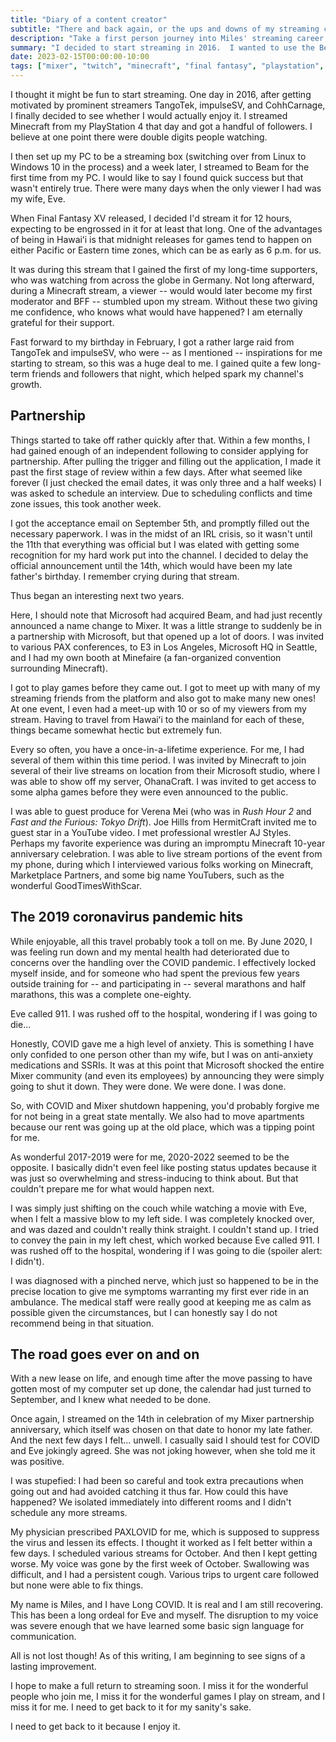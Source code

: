```yaml
---
title: "Diary of a content creator"
subtitle: "There and back again, or the ups and downs of my streaming career"
description: "Take a first person journey into Miles' streaming career, and his thoughts on going forward as a Twitch streamer."
summary: "I decided to start streaming in 2016.  I wanted to use the Beam platform, which was used by TangoTek and impulseSV, but my first stream was actually to Twitch, to see whether streaming was for me.  I streamed Minecraft from my PlayStation..."
date: 2023-02-15T00:00:00-10:00
tags: ["mixer", "twitch", "minecraft", "final fantasy", "playstation", "covid"]
---
```


I thought it might be fun to start streaming. One day in 2016, after getting motivated by prominent streamers TangoTek, impulseSV, and CohhCarnage, I finally decided to see whether I would actually enjoy it. I streamed Minecraft from my PlayStation 4 that day and got a handful of followers. I believe at one point there were double digits people watching.

I then set up my PC to be a streaming box (switching over from Linux to Windows 10 in the process) and a week later, I streamed to Beam for the first time from my PC. I would like to say I found quick success but that wasn't entirely true. There were many days when the only viewer I had was my wife, Eve.

<ImageCard src="joehills-miles.jpg" caption="TopStiGear photographs Joe Hills and Miles Pernicious recording a YouTube video for HermitCraft Season 6 during a break in the action while attending PAX South in San Antonio, Texas, Jan. 20, 2019." credit="(Photo/Eve Pernicious)" alt="Joe Hills and Miles on a laptop while TopStiGear photographs the scene" />

When Final Fantasy XV released, I decided I'd stream it for 12 hours, expecting to be engrossed in it for at least that long. One of the advantages of being in Hawaiʻi is that midnight releases for games tend to happen on either Pacific or Eastern time zones, which can be as early as 6 p.m. for us.

It was during this stream that I gained the first of my long-time supporters, who was watching from across the globe in Germany. Not long afterward, during a Minecraft stream, a viewer -- would would later become my first moderator and BFF -- stumbled upon my stream. Without these two giving me confidence, who knows what would have happened? I am eternally grateful for their support.

Fast forward to my birthday in February, I got a rather large raid from TangoTek and impulseSV, who were -- as I mentioned -- inspirations for me starting to stream, so this was a huge deal to me. I gained quite a few long-term friends and followers that night, which helped spark my channel's growth.

## Partnership

Things started to take off rather quickly after that.  Within a few months, I had gained enough of an independent following to consider applying for partnership. After pulling the trigger and filling out the application, I made it past the first stage of review within a few days. After what seemed like forever (I just checked the email dates, it was only three and a half weeks) I was asked to schedule an interview. Due to scheduling conflicts and time zone issues, this took another week.

I got the acceptance email on September 5th, and promptly filled out the necessary paperwork. I was in the midst of an IRL crisis, so it wasn't until the 11th that everything was official but I was elated with getting some recognition for my hard work put into the channel. I decided to delay the official announcement until the 14th, which would have been my late father's birthday. I remember crying during that stream.

Thus began an interesting next two years.

<ImageCard full="true" src="verenamei.jpg" caption="Professional stunt driver Verena Mei shares a laugh with Miles Pernicious (off-camera) immediately after her stream. Miles managed the behind-the-scenes production from the Ala Moana Microsoft Store, Honolulu, Hawaiʻi. Jan. 25, 2019." credit="(Photo/Miles Pernicious)" alt="Verena Mei, smiling after her stream." />

Here, I should note that Microsoft had acquired Beam, and had just recently announced a name change to Mixer. It was a little strange to suddenly be in a partnership with Microsoft, but that opened up a lot of doors. I was invited to various PAX conferences, to E3 in Los Angeles, Microsoft HQ in Seattle, and I had my own booth at Minefaire (a fan-organized convention surrounding Minecraft).

I got to play games before they came out. I got to meet up with many of my streaming friends from the platform and also got to make many new ones! At one event, I even had a meet-up with 10 or so of my viewers from my stream. Having to travel from Hawaiʻi to the mainland for each of these, things became somewhat hectic but extremely fun.

Every so often, you have a once-in-a-lifetime experience.  For me, I had several of them within this time period. I was invited by Minecraft to join several of their live streams on location from their Microsoft studio, where I was able to show off my server, OhanaCraft. I was invited to get access to some alpha games before they were even announced to the public.

I was able to guest produce for Verena Mei (who was in <cite>Rush Hour 2</cite> and <cite>Fast and the Furious: Tokyo Drift</cite>). Joe Hills from HermitCraft invited me to guest star in a YouTube video.  I met professional wrestler AJ Styles.  Perhaps my favorite experience was during an impromptu Minecraft 10-year anniversary celebration. I was able to live stream portions of the event from my phone, during which I interviewed various folks working on Minecraft, Marketplace Partners, and some big name YouTubers, such as the wonderful GoodTimesWithScar.

## The 2019 coronavirus pandemic hits

While enjoyable, all this travel probably took a toll on me. By June 2020, I was feeling run down and my mental health had deteriorated due to concerns over the handling over the COVID pandemic. I effectively locked myself inside, and for someone who had spent the previous few years outside training for -- and participating in -- several marathons and half marathons, this was a complete one-eighty.

<PullQuote>Eve called 911.  I was rushed off to the hospital, wondering if I was going to die...</PullQuote>

Honestly, COVID gave me a high level of anxiety. This is something I have only confided to one person other than my wife, but I was on anti-anxiety medications and SSRIs. It was at this point that Microsoft shocked the entire Mixer community (and even its employees) by announcing they were simply going to shut it down. They were done. We were done. I was done.

So, with COVID and Mixer shutdown happening, you'd probably forgive me for not being in a great state mentally. We also had to move apartments because our rent was going up at the old place, which was a tipping point for me.

As wonderful 2017-2019 were for me, 2020-2022 seemed to be the opposite. I basically didn't even feel like posting status updates because it was just so overwhelming and stress-inducing to think about. But that couldn't prepare me for what would happen next.

I was simply just shifting on the couch while watching a movie with Eve, when I felt a massive blow to my left side. I was completely knocked over, and was dazed and couldn't really think straight. I couldn't stand up. I tried to convey the pain in my left chest, which worked because Eve called 911.  I was rushed off to the hospital, wondering if I was going to die (spoiler alert: I didn't).

I was diagnosed with a pinched nerve, which just so happened to be in the precise location to give me symptoms warranting my first ever ride in an ambulance. The medical staff were really good at keeping me as calm as possible given the circumstances, but I can honestly say I do not recommend being in that situation.

## The road goes ever on and on

With a new lease on life, and enough time after the move passing to have gotten most of my computer set up done, the calendar had just turned to September, and I knew what needed to be done.

Once again, I streamed on the 14th in celebration of my Mixer partnership anniversary, which itself was chosen on that date to honor my late father. And the next few days I felt... unwell. I casually said I should test for COVID and Eve jokingly agreed. She was not joking however, when she told me it was positive.

<ImageCard src="miles-styles.jpg" caption="Professional wrestler AJ Styles hangs out with Miles Pernicious at the E3 Conference in Los Angeles, Calif., June 11, 2019." credit="(Photo/Miles Pernicious)" alt="Selfie with AJ Styles and Miles Pernicious" />

I was stupefied: I had been so careful and took extra precautions when going out and had avoided catching it thus far. How could this have happened? We isolated immediately into different rooms and I didn't schedule any more streams.

My physician prescribed PAXLOVID for me, which is supposed to suppress the virus and lessen its effects. I thought it worked as I felt better within a few days. I scheduled various streams for October. And then I kept getting worse. My voice was gone by the first week of October. Swallowing was difficult, and I had a persistent cough. Various trips to urgent care followed but none were able to fix things.

My name is Miles, and I have Long COVID. It is real and I am still recovering. This has been a long ordeal for Eve and myself.  The disruption to my voice was severe enough that we have learned some basic sign language for communication.

All is not lost though! As of this writing, I am beginning to see signs of a lasting improvement.

I hope to make a full return to streaming soon. I miss it for the wonderful people who join me, I miss it for the wonderful games I play on stream, and I miss it for me. I need to get back to it for my sanity's sake.

I need to get back to it because I enjoy it.
